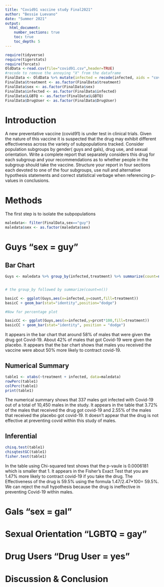 ```yaml
---
title: "Covid91 vaccine study Final2021"
author: "Bessie Luevano"
date: "Summer 2021"
output: 
  html_document:
    number_sections: true
    toc: true
    toc_depth: 5
---
```


```r
require(tidyverse)
require(tigerstats)
require(forcats)
OldData <-read.csv(file="covid91.csv",header=TRUE)
#recode to remove the annoying "X" from the dataframe
FinalData <- OldData %>% mutate(infected = recode(infected, aids = "covid", none = "OK" )) %>% select(-one_of("X"))
FinalData$treatment <- as.factor(FinalData$treatment)
FinalData$sex <- as.factor(FinalData$sex)
FinalData$infected <- as.factor(FinalData$infected)
FinalData$LGBTQ <- as.factor(FinalData$LGBTQ)
FinalData$DrugUser <- as.factor(FinalData$DrugUser)
```

# Introduction

A new  preventative vaccine (covid91) is under test in clinical trials. Given the nature of this vaccine it is suspected that the drug may exhibit different effectiveness across the variety of subpopulations tracked. Consider population subgroups by gender( guys and gals), drug use, and sexual orientation. Write a complete report that separately considers this drug for each subgroup and your recommendations as to whether people in the subgroup should take the vaccine. Structure your report in four sections each devoted to one of the four subgroups, use null and alternative hypothesis statements and correct statistical verbage when referencing p-values in conclusions.

# Methods

The first step is to isolate the subpopulations
```r
maledata<- filter(FinalData,sex=="guy")
maledata$sex <- as.factor(maledata$sex)
```


# Guys "sex = guy"

## Bar Chart 

```r
Guys <- maledata %>% group_by(infected,treatment) %>% summarize(count=n()) %>% mutate(prcnt=count/sum(count))


# the group_by followed by summarize(count=n())

basicC <- ggplot(Guys,aes(x=infected,y=count,fill=treatment))
basicC + geom_bar(stat="identity",position="dodge")

#Now for percentage plot

basicCC <- ggplot(Guys,aes(x=infected,y=prcnt*100,fill=treatment)) 
basicCC + geom_bar(stat="identity", position = "dodge")
```

It appears in the bar chart that around 58% of males that were given the drug got Covid-19. About 42% of males that got Covid-19 were given the placebo. It appears that the bar chart shows that males you received the vaccine were about 50% more likely to contract covid-19. 

## Numerical Summary

```r
table1 <- xtabs(~treatment + infected, data=maledata)
rowPerc(table1)
colPerc(table1)
print(table1)
```

The numerical summary shows that 337 males got infected with Covid-19 out of a total of 10,450 males in the study. It appears in the table that 3.72% of the males that received the drug got covid-19 and 2.55% of the males that received the placebo got covid-19. It doesn't appear that the drug is not effective at preventing covid within this study of males.

## Inferential  

```r
chisq.test(table1)
chisqtestGC(table1)
fisher.test(table1)
```

In the table using Chi-squared test shows that the p-vaule is 0.0006181 which is smaller that 1. It appears in the Fisher's Exact Test that you are 1.47% more likely to contract covid-19 if you take the drug. The Effectiveness of the drug is 59.5% using the formula 1.47/2.47*100= 59.5%. We can reject the null hypothesis because the drug is ineffective in preventing Covid-19 within males. 

# Gals "sex = gal"


# Sexual Orientation "LGBTQ = gay"


# Drug Users "Drug User = yes"


# Discussion & Conclusion










